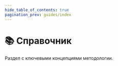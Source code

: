 ```yaml
---
hide_table_of_contents: true
pagination_prev: guides/index
---
```



# 📚 Справочник

<p class="summary">
Раздел с ключевыми концепциями методологии.
</p>

<NavCard
    title="Слои" 
    description="Определение слоя и пояснение смысла всех слоев"
    to="/docs/reference/layers"
    Icon={GroupOutlined}
/>
<NavCard
    title="Слайсы и сегменты" 
    description="Определения слайса и сегмента, примеры содержимого сегментов на разных слоях"
    to="/docs/reference/slices-segments"
    Icon={AppstoreOutlined}
/>
<NavCard
    title="Изоляция" 
    description="Практики масштабируемого и эффективного взаимодействия модулей"
    to="/docs/reference/isolation"
    Icon={NodeIndexOutlined}
/>
<NavCard
    title="Public API" 
    description="Практики по проектированию устойчивых и удобных для интеграции модулей"
    to="/docs/reference/public-api"
    Icon={ApiOutlined}
/>
